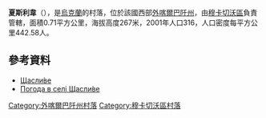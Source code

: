 {{coord|48|33|40|N|22|40|23|E|scale:100000|display=title}}

'''夏斯利韋'''（{{lang-uk|Щасливе}}），是[[烏克蘭|烏克蘭]]的村落，位於該國西部[[外喀爾巴阡州|外喀爾巴阡州]]，由[[穆卡切沃區|穆卡切沃區]]負責管轄，面積0.71平方公里，海拔高度267米，2001年人口316，人口密度每平方公里442.58人。

==參考資料==
*[http://w1.c1.rada.gov.ua/pls/z7502/A005?rdat1=28.01.2013&rf7571=11402 Щасли́ве]{{dead link|date=2017年12月 |bot=InternetArchiveBot |fix-attempted=yes }}
* [http://weather.in.ua/ua/zakarpatskaja/29222 Погода в селі Щасли́ве] {{Wayback|url=http://weather.in.ua/ua/zakarpatskaja/29222 |date=20160305104247 }}

{{DEFAULTSORT:Щасливе}}

[[Category:外喀爾巴阡州村落|Category:外喀爾巴阡州村落]]
[[Category:穆卡切沃區村落|Category:穆卡切沃區村落]]


{{Zakarpattia-geo-stub}}